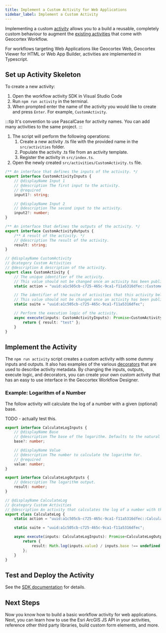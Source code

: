```yaml
---
title: Implement a Custom Activity for Web Applications
sidebar_label: Implement a Custom Activity
---
```



Implementing a custom [activity](concepts-workflow-activities-form-elements#activities) allows you to a build a reusable, completely custom behaviour to augment the [existing activities](https://docs.geocortex.com/workflow/latest/help/Default.htm#wf5/help/activity-reference.htm%3FTocPath%3DActivities%7CActivity%2520Reference%7C_____0) that come with Geocortex Workflow.

For workflows targeting Web Applications like Geocortex Web, Geocortex Viewer for HTML or Web App Builder, activities are implemented in Typescript.

<WebPrereqs />

## Set up Activity Skeleton

To create a new activity:

1. Open the workflow activity SDK in Visual Studio Code
1. Run `npm run activity` in the terminal.
1. When prompted enter the name of the activity you would like to create and press `Enter`. For example, `CustomActivity`.

:::tip
It's convention to use PascalCase for activity names.
You can add many activities to the same project.
:::

1. The script will perform the following operations:
    1. Create a new activity .ts file with the provided name in the `src/activities` folder.
    1. Populate the activity .ts file from an activity template.
    1. Register the activity in `src/index.ts`.
1. Open the newly created `src/activities/CustomActivity.ts` file.

```typescript
/** An interface that defines the inputs of the activity. */
export interface CustomActivityInputs {
    // @displayName Input 1
    // @description The first input to the activity.
    // @required
    input1?: string;

    // @displayName Input 2
    // @description The second input to the activity.
    input2?: number;
}

/** An interface that defines the outputs of the activity. */
export interface CustomActivityOutputs {
    /** A result of the activity. */
    // @description The result of the activity.
    result: string;
}

// @displayName CustomActivity
// @category Custom Activities
// @description A description of the activity.
export class CustomActivity {
    // The unique identifier of the activity.
    // This value should not be changed once an activity has been published.
    static action = "uuid:a1c505cb-c725-465c-9ca1-f11a5316dfec::CustomActivity";

    // The identifier of the suite of activities that this activity belongs to.
    // This value should not be changed once an activity has been published.
    static suite = "uuid:a1c505cb-c725-465c-9ca1-f11a5316dfec";

    // Perform the execution logic of the activity.
    async execute(inputs: CustomActivityInputs): Promise<CustomActivityOutputs> {
        return { result: "test" };
    }
}
```

## Implement the Activity

The `npm run activity` script creates a custom activity with some dummy inputs and outputs. It also has examples of the various [decorators](typescript-activity-decorators) that are used to describe activity metadata. By changing the inputs, outputs, execute logic, and decorators, you can create your own custom activity that has an easy to use interface in the Geocortex Workflow Designer.

### Example: Logarithm of a Number

The follow activity will calculate the log of a number with a given (optional) base.

TODO - actually test this.

```typescript
export interface CalculateLogInputs {
    // @displayName Base
    // @description The base of the logarithm. Defaults to the natural log.
    base?: number;

    // @displayName Value
    // @description The number to calculate the logarithm for.
    // @required
    value: number;
}

export interface CalculateLogOutputs {
    // @description The logarithm output.
    result: number;
}

// @displayName CalculateLog
// @category Custom Activities
// @description An activity that calculates the log of a number with the given base.
export class CalculateLog {
    static action = "uuid:a1c505cb-c725-465c-9ca1-f11a5316dfec::CalculateLog";

    static suite = "uuid:a1c505cb-c725-465c-9ca1-f11a5316dfec";

    async execute(inputs: CalculateLogInputs): Promise<CalculateLogOutputs> {
        return {
            result: Math.log(inputs.value) / inputs.base !== undefined ? Math.log(inputs.base) : 1,
        };
    }
}
```

## Test and Deploy the Activity

See the [SDK documentation](getting-started-web#building) for details.

## Next Steps

Now you know how to build a basic workflow activity for web applications. Next, you can learn how to use the Esri ArcGIS JS API in your activities, reference other third party libraries, build custom form elements, and more.

<UseCaseContainer>
    <UseCaseCard
        title="Use the Esri ArcGIS JS API in an activity."
        description="Use the Esri ArcGIS JS API in an activity or form element."
        link="integrating-the-esri-api-web"
    />
    <UseCaseCard
        title="Reference other Third Party Libraries"
        description="Reference other third party libraries in your activities and form elements."
        link="web-reference-third-party-library"
    />
    <UseCaseCard
        title="Implement a Custom Form Element"
        description="Implement a custom form element for applications like Geocortex Web."
        link="web-implement-custom-form-elements"
    />
</UseCaseContainer>

